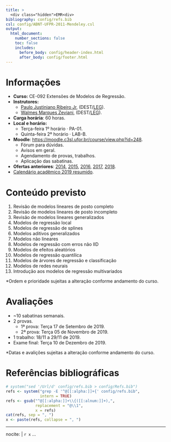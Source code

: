 ```yaml
---
title: >
  <div class="hidden">EMR<div>
bibliography: config/refs.bib
csl: config/ABNT-UFPR-2011-Mendeley.csl
output:
  html_document:
    number_sections: false
    toc: false
    includes:
      before_body: config/header-index.html
      after_body: config/footer.html
---
```


# Informações

  + **Curso:** CE-092 Extensões de Modelos de Regressão.
  + **Instrutores:**
    - [Paulo Justiniano Ribeiro Jr], (DEST/[LEG]).
    - [Walmes Marques Zeviani], (DEST/[LEG]).
  + **Carga horária**: 60 horas.
  + **Local e horário:**
    - Terça-feira 1º horário · PA-01.
    - Quinta-feira 2º horário · LAB-B.
  + **Moodle**: <https://moodle.c3sl.ufpr.br/course/view.php?id=248>.
    - Fórum para dúvidas.
    - Avisos em geral.
    - Agendamento de provas, trabalhos.
    - Aplicação das sabatinas.
  + **Ofertas anteriores**:
    [2014](http://leg.ufpr.br/doku.php/disciplinas:ce092-2014-02),
    [2015](http://leg.ufpr.br/doku.php/disciplinas:ce092-2015-02),
    [2016](http://leg.ufpr.br/doku.php/disciplinas:ce092-2016-02),
    [2017](http://leg.ufpr.br/doku.php/disciplinas:ce092-2017-02),
    [2018](http://leg.ufpr.br/doku.php/disciplinas:ce092-2018-02).
  + [Calendário acadêmico 2019 resumido](http://www.coordest.ufpr.br/wp-content/uploads/2019/03/Calendario-Ilustrado.jpg).

# Conteúdo previsto

  1. Revisão de modelos lineares de posto completo
  2. Revisão de modelos lineares de posto incompleto
  3. Revisão de modelos lineares generalizados
  4. Modelos de regressão local
  5. Modelos de regressão de splines
  6. Modelos aditivos generalizados
  7. Modelos não lineares
  8. Modelos de regressão com erros não IID
  9. Modelos de efeitos aleatórios
  10. Modelos de regressão quantílica
  11. Modelos de árvores de regressão e classificação
  12. Modelos de redes neurais
  13. Introdução aos modelos de regressão multivariados

\*Ordem e prioridade sujeitas a alteração conforme andamento do curso.

# Avaliações

  * ~10 sabatinas semanais.
  * 2 provas.
    * 1ª prova: Terça 17 de Setembro de 2019.
    * 2ª prova: Terça 05 de Novembro de 2019.
  * 1 trabalho: 18/11 a 29/11 de 2019.
  * Exame final: Terça 10 de Dezembro de 2019.

\*Datas e avalições sujeitas a alteração conforme andamento do curso.

# Referências bibliográficas

```r
# system("sed '/Url/d' config/refs.bib > config/Refs.bib")
refs <- system("grep -E '^@[[:alpha:]]+{' config/refs.bib",
               intern = TRUE)
refs <- gsub("^@[[:alpha:]]+\\{([[:alnum:]]+),",
             replacement = "@\\1",
             x = refs)
cat(refs, sep = ", ")
x <- paste(refs, collapse = ", ")
```

---
nocite: |
  `r x`
...

<!-- Coloca as referências aqui. -->
<div id="refs">
</div>

<!-- links -->
[Walmes Marques Zeviani]: http://leg.ufpr.br/~walmes
[Paulo Justiniano Ribeiro Jr]: http://leg.ufpr.br/~walmes
[LEG]: http://www.leg.ufpr.br

